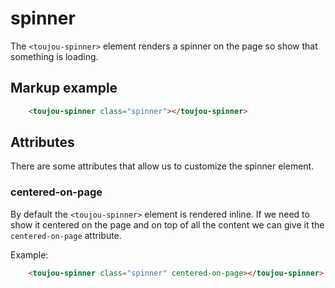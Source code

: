 # spinner

The `<toujou-spinner>` element renders a spinner on the page so show that something is loading.

<toujou-spinner class="spinner"></toujou-spinner>

## Markup example
```html
    <toujou-spinner class="spinner"></toujou-spinner>
```

## Attributes
There are some attributes that allow us to customize the spinner element.


### centered-on-page
By default the `<toujou-spinner>` element is rendered inline. If we need to show it centered on the page and on top of all the content we can give it the `centered-on-page` attribute.

Example:
```html
    <toujou-spinner class="spinner" centered-on-page></toujou-spinner>
```